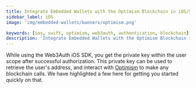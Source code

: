 ```yaml
---
title: Integrate Embedded Wallets with the Optimism Blockchain in iOS/Swift Applications
sidebar_label: iOS
image: 'img/embedded-wallets/banners/optimism.png'

keywords: [ios, swift, optimism, web3auth, authentication, blockchain]
description: 'Integrate Embedded Wallets with the Optimism Blockchain in iOS/Swift Applications | Embedded Wallets'
---
```



<SEO
  title="Integrate Embedded Wallets with the Optimism Blockchain in iOS/Swift Applications"
  description="Integrate Embedded Wallets with the Optimism Blockchain in iOS/Swift Applications | Embedded Wallets"
  image="https://docs.metamask.io/img/embedded-wallets/banners/optimism.png"
  slug="/embedded-wallets/connect-blockchain/evm/optimism/ios"
/>

While using the Web3Auth iOS SDK, you get the private key within the user scope after successful authorization. This private key can be used to retrieve the user's address, and interact with [Optimism](https://optimism.io/) to make any blockchain calls. We have highlighted a few here for getting you started quickly on that.

<EVMInteraction />
